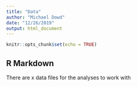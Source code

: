 ---
title: "Data"
author: "Michael Dowd"
date: "12/26/2019"
output: html_document
---

```{r setup, include=FALSE}
knitr::opts_chunk$set(echo = TRUE)
```

## R Markdown
There are x data files for the analyses to work with
